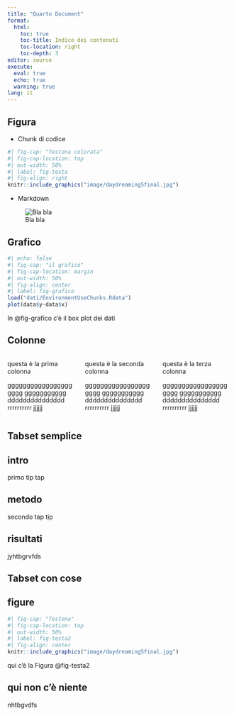 ```yaml
---
title: "Quarto Document"
format: 
  html:
    toc: true
    toc-title: Indice dei contenuti
    toc-location: right
    toc-depth: 3
editor: source
execute: 
  eval: true
  echo: true
  warning: true
lang: it
---
```


## Figura

- Chunk di codice

```r
#| fig-cap: "Testona colorata"
#| fig-cap-location: top
#| out-width: 50%
#| label: fig-testa
#| fig-align: right
knitr::include_graphics("image/daydreaming5final.jpg")
```

- Markdown

![Bla bla](image/elefante.jpg)

## Grafico

```r
#| echo: false
#| fig-cap: "il grafico"
#| fig-cap-location: margin
#| out-width: 50%
#| fig-align: center
#| label: fig-grafico
load("dati/EnvironmentUseChunks.Rdata")
plot(data$y~data$x)
```

In @fig-grafico c'è il box plot dei dati

## Colonne

:::: {.columns}

::: {.column width="30%"}

questa è la prima colonna

ggggggggggggggggggggg
ggggggggggg
ddddddddddddddd
rrrrrrrrrr
jjjjjj

:::

::: {.column width="30%"}

questa è la seconda colonna

ggggggggggggggggggggg
ggggggggggg
ddddddddddddddd
rrrrrrrrrr
jjjjjj

:::

::: {.column width="30%"}

questa è la terza colonna

ggggggggggggggggggggg
ggggggggggg
ddddddddddddddd
rrrrrrrrrr
jjjjjj

:::

::::

## Tabset semplice

::: {.panel-tabset}

## intro

primo tip tap

## metodo

secondo tap tip

## risultati

jyhtbgrvfds


:::

## Tabset con cose

::: {.panel-tabset}

## figure

```r
#| fig-cap: "Testona"
#| fig-cap-location: top
#| out-width: 50%
#| label: fig-testa2
#| fig-align: center
knitr::include_graphics("image/daydreaming5final.jpg")
```

qui c'è la Figura @fig-testa2

## qui non c'è niente

nhtbgvdfs

:::

